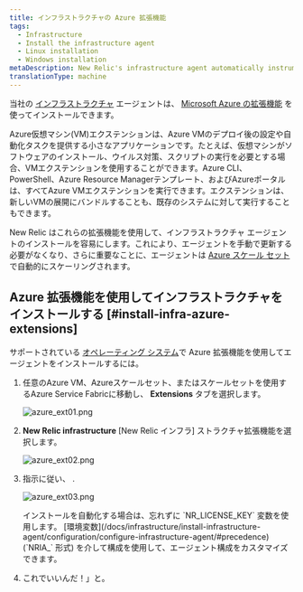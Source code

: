 ```yaml
---
title: インフラストラクチャの Azure 拡張機能
tags:
  - Infrastructure
  - Install the infrastructure agent
  - Linux installation
  - Windows installation
metaDescription: New Relic's infrastructure agent automatically instruments Docker to collect container metrics and metadata.
translationType: machine
---
```





当社の [インフラストラクチャ](/docs/welcome-new-relic-infrastructure) エージェントは、 [Microsoft Azure の拡張機能](https://docs.microsoft.com/en-us/azure/virtual-machines/extensions/overview) を使ってインストールできます。

<CollapserGroup>
  <Collapser
    id="what-is-extension"
    title="Azureエクステンションとは？"
  >
    Azure仮想マシン(VM)エクステンションは、Azure VMのデプロイ後の設定や自動化タスクを提供する小さなアプリケーションです。たとえば、仮想マシンがソフトウェアのインストール、ウイルス対策、スクリプトの実行を必要とする場合、VMエクステンションを使用することができます。Azure CLI、PowerShell、Azure Resource Managerテンプレート、およびAzureポータルは、すべてAzure VMエクステンションを実行できます。エクステンションは、新しいVMの展開にバンドルすることも、既存のシステムに対して実行することもできます。
  </Collapser>
</CollapserGroup>

New Relic はこれらの拡張機能を使用して、インフラストラクチャ エージェントのインストールを容易にします。これにより、エージェントを手動で更新する必要がなくなり、さらに重要なことに、エージェントは [Azure スケール セット](https://docs.microsoft.com/en-us/azure/virtual-machine-scale-sets/overview)で自動的にスケーリングされます。

## Azure 拡張機能を使用してインフラストラクチャをインストールする [#install-infra-azure-extensions]

サポートされている [オペレーティング システム](/docs/infrastructure/install-infrastructure-agent/get-started/requirements-infrastructure-agent/)で Azure 拡張機能を使用してエージェントをインストールするには。

1. 任意のAzure VM、Azureスケールセット、またはスケールセットを使用するAzure Service Fabricに移動し、 **Extensions** タブを選択します。

   <img
     title="azure_ext01.png"
     alt="azure_ext01.png"
     src={infrastructureAzureExtensionsTab}
   />

2. **New Relic infrastructure** \[New Relic インフラ] ストラクチャ拡張機能を選択します。

   <img
     title="azure_ext02.png"
     alt="azure_ext02.png"
     src={infrastructureAzureNrInfrastructureExtension}
   />

3. 指示に従い、 <InlinePopover type="licenseKey"/>.

   <img
     title="azure_ext03.png"
     alt="azure_ext03.png"
     src={infrastructureAzureNrLicenseKey}
   />

   <Callout variant="tip">
     インストールを自動化する場合は、忘れずに <InlinePopover type="licenseKey"/>`NR_LICENSE_KEY` 変数を使用します。 [環境変数](/docs/infrastructure/install-infrastructure-agent/configuration/configure-infrastructure-agent/#precedence) (`NRIA_` 形式) を介して構成を使用して、エージェント構成をカスタマイズできます。
   </Callout>

4. これでいいんだ！」と。

<InstallFeedback/>